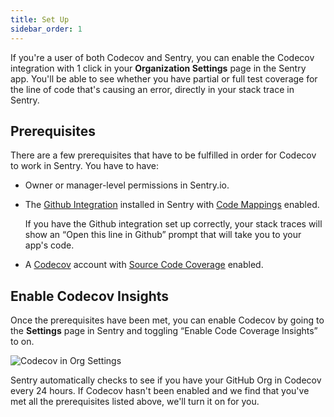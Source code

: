 ```yaml
---
title: Set Up
sidebar_order: 1
---
```


If you're a user of both Codecov and Sentry, you can enable the Codecov integration with 1 click in your **Organization Settings** page in the Sentry app. You'll be able to see whether you have partial or full test coverage for the line of code that's causing an error, directly in your stack trace in Sentry.

## Prerequisites

There are a few prerequisites that have to be fulfilled in order for Codecov to work in Sentry. You have to have:

- Owner or manager-level permissions in Sentry.io.
- The [Github Integration](/product/integrations/source-code-mgmt/github/) installed in Sentry with [Code Mappings](/product/integrations/source-code-mgmt/github/#stack-trace-linking) enabled.

  <Note>
    If you have the Github integration set up correctly, your stack traces will
    show an “Open this line in Github” prompt that will take you to your app's
    code.
  </Note>

- A [Codecov](https://about.codecov.io/) account with [Source Code Coverage](https://about.codecov.io/product/feature/source-code-coverage/) enabled.

## Enable Codecov Insights

Once the prerequisites have been met, you can enable Codecov by going to the **Settings** page in Sentry and toggling “Enable Code Coverage Insights” to on.

![Codecov in Org Settings](codecov-setup-in-ui.png)

<Note>
  Sentry automatically checks to see if you have your GitHub Org in Codecov
  every 24 hours. If Codecov hasn't been enabled and we find that you've met all
  the prerequisites listed above, we'll turn it on for you.
</Note>
